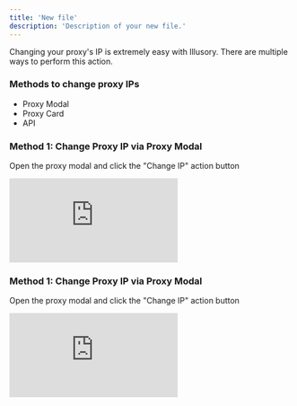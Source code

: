 ```yaml
---
title: 'New file'
description: 'Description of your new file.'
---
```


Changing your proxy's IP is extremely easy with Illusory. There are multiple ways to perform this action.

### Methods to change proxy IPs

- Proxy Modal
- Proxy Card
- API

### Method 1: Change Proxy IP via Proxy Modal

Open the proxy modal and click the "Change IP" action button

<iframe
  src="https://demo.arcade.software/DO70TU5PpFbCsQm2OFTy?embed"
  title="Change Proxy IP (Modal)"
  frameborder="0"
  loading="lazy"
  webkitallowfullscreen
  mozallowfullscreen
  allowfullscreen
  style={{
    background: '#000000',
    width: '100%',
    height: '41vh',
    maxHeight: '500px',
    maxWidth: '700px',
    colorScheme: 'none'
  }}></iframe>

### Method 1: Change Proxy IP via Proxy Modal

Open the proxy modal and click the "Change IP" action button

<iframe
  src="https://demo.arcade.software/DO70TU5PpFbCsQm2OFTy?embed"
  title="Change Proxy IP (Modal)"
  frameborder="0"
  loading="lazy"
  webkitallowfullscreen
  mozallowfullscreen
  allowfullscreen
  style={{
    background: '#000000',
    width: '100%',
    height: '41vh',
    maxHeight: '500px',
    maxWidth: '700px',
    colorScheme: 'none'
  }}></iframe>
